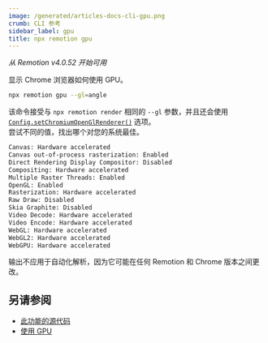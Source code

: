 ```yaml
---
image: /generated/articles-docs-cli-gpu.png
crumb: CLI 参考
sidebar_label: gpu
title: npx remotion gpu
---
```


_从 Remotion v4.0.52 开始可用_

显示 Chrome 浏览器如何使用 GPU。

```bash
npx remotion gpu --gl=angle
```

该命令接受与 `npx remotion render` 相同的 `--gl` 参数，并且还会使用 [`Config.setChromiumOpenGlRenderer()`](/docs/config#setchromiumopenglrenderer) 选项。  
尝试不同的值，找出哪个对您的系统最佳。

```bash title="示例输出"
Canvas: Hardware accelerated
Canvas out-of-process rasterization: Enabled
Direct Rendering Display Compositor: Disabled
Compositing: Hardware accelerated
Multiple Raster Threads: Enabled
OpenGL: Enabled
Rasterization: Hardware accelerated
Raw Draw: Disabled
Skia Graphite: Disabled
Video Decode: Hardware accelerated
Video Encode: Hardware accelerated
WebGL: Hardware accelerated
WebGL2: Hardware accelerated
WebGPU: Hardware accelerated
```

输出不应用于自动化解析，因为它可能在任何 Remotion 和 Chrome 版本之间更改。

## 另请参阅

- [此功能的源代码](https://github.com/remotion-dev/remotion/blob/main/packages/cli/src/gpu.ts)
- [使用 GPU](/docs/gpu)

